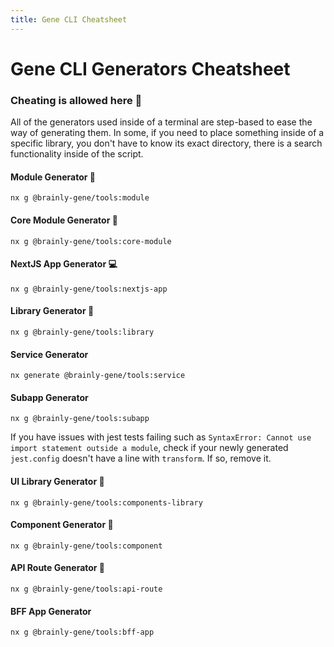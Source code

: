 ```yaml
---
title: Gene CLI Cheatsheet
---
```



# Gene CLI Generators Cheatsheet

### **Cheating is allowed here 🤫**

All of the generators used inside of a terminal are step-based to ease the way of generating them. In some, if you need to place something inside of a specific library, you don't have to know its exact directory, there is a search functionality inside of the script.

#### Module Generator 🎁

```shell copy
nx g @brainly-gene/tools:module
```

#### Core Module Generator 🎁

```shell copy
nx g @brainly-gene/tools:core-module
```

#### NextJS App Generator 💻

```shell copy
nx g @brainly-gene/tools:nextjs-app
```

#### Library Generator 📕

```shell copy
nx g @brainly-gene/tools:library
```

#### Service Generator

```shell copy
nx generate @brainly-gene/tools:service
```

#### Subapp Generator

```shell copy
nx g @brainly-gene/tools:subapp
```

If you have issues with jest tests failing such as `SyntaxError: Cannot use import statement outside a module`, check if your newly generated `jest.config` doesn't have a line with `transform`. If so, remove it.

#### UI Library Generator 📙

```shell copy
nx g @brainly-gene/tools:components-library
```

#### Component Generator 🧩

```shell copy
nx g @brainly-gene/tools:component
```

#### API Route Generator 🚏

```shell copy
nx g @brainly-gene/tools:api-route
```

#### BFF App Generator

```shell copy
nx g @brainly-gene/tools:bff-app
```
